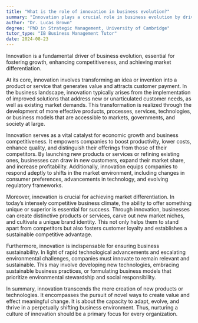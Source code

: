 ```yaml
---
title: "What is the role of innovation in business evolution?"
summary: "Innovation plays a crucial role in business evolution by driving growth, competitiveness, and market differentiation."
author: "Dr. Lucas Brown"
degree: "PhD in Strategic Management, University of Cambridge"
tutor_type: "IB Business Management Tutor"
date: 2024-08-23
---
```


Innovation is a fundamental driver of business evolution, essential for fostering growth, enhancing competitiveness, and achieving market differentiation.

At its core, innovation involves transforming an idea or invention into a product or service that generates value and attracts customer payment. In the business landscape, innovation typically arises from the implementation of improved solutions that address new or unarticulated customer needs, as well as existing market demands. This transformation is realized through the development of more effective products, processes, services, technologies, or business models that are accessible to markets, governments, and society at large.

Innovation serves as a vital catalyst for economic growth and business competitiveness. It empowers companies to boost productivity, lower costs, enhance quality, and distinguish their offerings from those of their competitors. By launching new products or services or refining existing ones, businesses can draw in new customers, expand their market share, and increase profitability. Additionally, innovation equips companies to respond adeptly to shifts in the market environment, including changes in consumer preferences, advancements in technology, and evolving regulatory frameworks.

Moreover, innovation is crucial for achieving market differentiation. In today’s intensely competitive business climate, the ability to offer something unique or superior is essential for success. Through innovation, businesses can create distinctive products or services, carve out new market niches, and cultivate a unique brand identity. This not only helps them to stand apart from competitors but also fosters customer loyalty and establishes a sustainable competitive advantage.

Furthermore, innovation is indispensable for ensuring business sustainability. In light of rapid technological advancements and escalating environmental challenges, companies must innovate to remain relevant and sustainable. This may involve developing new technologies, embracing sustainable business practices, or formulating business models that prioritize environmental stewardship and social responsibility.

In summary, innovation transcends the mere creation of new products or technologies. It encompasses the pursuit of novel ways to create value and effect meaningful change. It is about the capacity to adapt, evolve, and thrive in a perpetually shifting business environment. Thus, nurturing a culture of innovation should be a primary focus for every organization.
    